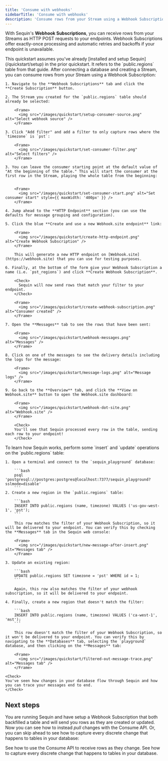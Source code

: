 ```yaml
---
title: 'Consume with webhooks'
sidebarTitle: 'Consume with webhooks'
description: 'Consume rows from your Stream using a Webhook Subscription'
---
```


With Sequin's **Webhook Subscriptions**, you can receive rows from your Streams as HTTP POST requests to your endpoints. Webhook Subscriptions offer exactly-once processing and automatic retries and backoffs if your endpoint is unavailable.

<Info>
This quickstart assumes you've already [installed and setup Sequin](/quickstart/setup) in the prior quickstart. It refers to the `public.regions` table from that guide.
</Info>

<Steps titleSize="h2">
  <Step title="Create a Webhook Subscription" icon="webhook">
    After connecting a database and creating a Stream, you can consume rows from your Stream using a Webhook Subscription:

    1. Navigate to the **Webhook Subscriptions** tab and click the **Create Subscription** button.

    2. The Stream you created for the `public.regions` table should already be selected:

        <Frame>
          <img src="/images/quickstart/setup-consumer-source.png" alt="Select webhook source" />
        </Frame>

    3. Click "Add filter" and add a filter to only capture rows where the `timezone` is `pst`:

        <Frame>
          <img src="/images/quickstart/set-consumer-filter.png" alt="Select filters" />
        </Frame>

    3. You can leave the consumer starting point at the default value of "At the beginning of the table." This will start the consumer at the first row in the Stream, playing the whole table from the beginning:


        <Frame>
          <img src="/images/quickstart/set-consumer-start.png" alt="Set consumer start" style={{ maxWidth: '400px' }} />
        </Frame>

    4. Jump ahead to the **HTTP Endpoint** section (you can use the defaults for message grouping and configuration).

    5. Click the blue **Create and use a new Webhook.site endpoint** link:

        <Frame>
          <img src="/images/quickstart/create-http-endpoint.png" alt="Create Webhook Subscription" />
        </Frame>

        This will generate a new HTTP endpoint on [Webhook.site](https://webhook.site) that you can use for testing purposes.

    6. Finally, at the bottom of the form give your Webhook Subscription a name (i.e. `pst_regions`) and click **Create Webhook Subscription**.

        <Check>
          Sequin will now send rows that match your filter to your endpoint.
        </Check>

        <Frame>
          <img src="/images/quickstart/create-webhook-subscription.png" alt="Consumer created" />
        </Frame>

    7. Open the **Messages** tab to see the rows that have been sent:

        <Frame>
          <img src="/images/quickstart/webhook-messages.png" alt="Messages" />
        </Frame>

    8. Click on one of the messages to see the delivery details including the logs for the message:

        <Frame>
          <img src="/images/quickstart/message-logs.png" alt="Message logs" />
        </Frame>

    9. Go back to the **Overview** tab, and click the **View on Webhook.site** button to open the Webhook.site dashboard:

        <Frame>
          <img src="/images/quickstart/webhook-dot-site.png" alt="Webhook.site" />
        </Frame>

        <Check>
        You'll see that Sequin processed every row in the table, sending each row to your endpoint!
        </Check>
  </Step>
  <Step title="Insert and update rows" icon="play">
    To learn how Sequin works, perform some `insert` and `update` operations on the `public.regions` table:

    1. Open a terminal and connect to the `sequin_playground` database:

        ```bash
        psql 'postgresql://postgres:postgres@localhost:7377/sequin_playground?sslmode=disable'
        ```
    2. Create a new region in the `public.regions` table:

        ```bash
        INSERT INTO public.regions (name, timezone) VALUES ('us-gov-west-1', 'pst');
        ```

        This row matches the filter of your Webhook Subscription, so it will be delivered to your endpoint. You can verify this by checking the **Messages** tab in the Sequin web console:

        <Frame>
          <img src="/images/quickstart/new-message-after-insert.png" alt="Messages tab" />
        </Frame>

    3. Update an existing region:

        ```bash
        UPDATE public.regions SET timezone = 'pst' WHERE id = 1;
        ```

        Again, this row also matches the filter of your webhook subscription, so it will be delivered to your endpoint.

    4. Finally, create a new region that doesn't match the filter:

        ```bash
        INSERT INTO public.regions (name, timezone) VALUES ('ca-west-1', 'mst');
        ```

        This row doesn't match the filter of your Webhook Subscription, so it won't be delivered to your endpoint. You can verify this by navigating to the **Databases** tab, selecting the `playground` database, and then clicking on the **Messages** tab:

        <Frame>
          <img src="/images/quickstart/filtered-out-message-trace.png" alt="Messages tab" />
        </Frame>

    <Check>
    You've seen how changes in your database flow through Sequin and how you can trace your messages end to end.
    </Check>
  </Step>
</Steps>

## Next steps

You are running Sequin and have setup a Webhook Subscription that both backfilled a table and will send you rows as they are created or updated. Now you can see how to instead _pull_ changes with the Consume API. Or, you can skip ahead to see how to capture every discrete change that happens to tables in your database:

<CardGroup cols={1}>
  <Card title="Quickstart continued: Consume rows via the Consume API" icon="gauge-max" href="/quickstart/consume-with-api">
    See how to use the Consume API to receive rows as they change.
  </Card>
  <Card title="Quickstart continued: Capture changes" icon="gauge-max" href="/quickstart/capture-changes">
    See how to capture every discrete change that happens to tables in your database.
  </Card>
</CardGroup>